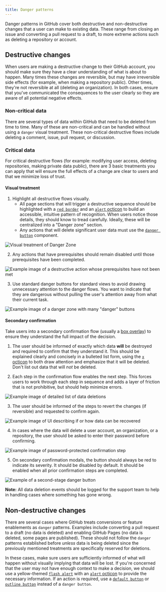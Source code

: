 ```yaml
---
title: Danger patterns
---
```



Danger patterns in GitHub cover both destructive and non-destructive changes that a user can make to existing data. These range from closing an issue and converting a pull request to a draft, to more extreme actions such as deleting a repository or account.

## Destructive changes

When users are making a destructive change to their GitHub account, you should make sure they have a clear understanding of what is about to happen. Many times these changes are reversible, but may have irreversible side effects (for example, when making a repository public). Other times, they're not reversible at all (deleting an organization). In both cases, ensure that you've communicated the consequences to the user clearly so they are aware of all potential negative effects.

### Non-critical data

There are several types of data within GitHub that need to be deleted from time to time. Many of these are non-critical and can be handled without using a `danger` visual treatment. These non-critical destructive flows include deleting a comment, issue, pull request, or discussion.

### Critical data

For critical destructive flows (for example: modifying user access, deleting repositories, making private data public), there are 3 basic treatments you can apply that will ensure the full effects of a change are clear to users and that we minimize loss of trust.

#### Visual treatment

1. Highlight all destructive flows visually. 
    - All page sections that will trigger a destructive sequence should be highlighted with a [`red border`](https://primer.style/css/utilities/borders#border-colors) and an [`alert` octicon](https://primer.style/octicons/alert-16) to build an accessible, intuitive pattern of recognition. When users notice those details, they should know to tread carefully. Ideally, these will be centralized into a "Danger zone" section.
    - Any actions that will delete significant user data must use the [`danger button`](https://primer.style/css/components/buttons#danger-button) component.

<img alt='Visual treatment of Danger Zone' src={Img1} />

2. Any actions that have prerequisites should remain disabled until those prerequisites have been completed.

<img alt='Example image of a destructive action whose prerequisites have not been met' src={Img2} />

3. Use standard danger buttons for standard views to avoid drawing unnecessary attention to the danger flows. You want to indicate that they are dangerous without pulling the user's attention away from what their current task.

<img alt='Example image of a danger zone with many "danger" buttons' src={Img3} />


#### Secondary confirmation

Take users into a secondary confirmation flow (usually a [box overlay](https://primer.style/css/components/box-overlay)) to ensure they understand the full impact of the decision. 

1. The user should be informed of exactly which data **will** be destroyed and required to confirm that they understand it. This should be explained clearly and concisely in a bulleted list form, using the [`x` octicon](https://primer.style/octicons/x-16) to both draw attention and emphasize that it will be deleted. Don't list out data that will *not* be deleted.

2. Each step in the confirmation flow enables the next step. This forces users to work through each step in sequence and adds a layer of friction that is not prohibitive, but should help minimize errors.

<img alt='Example image of detailed list of data deletions' src={Img4} />

3. The user should be informed of the steps to revert the changes (if reversible) and requested to confirm again.

<img alt='Example image of UI describing if or how data can be recovered' src={Img5} />

4. In cases where the data will delete a user account, an organization, or a repository, the user should be asked to enter their password before confirming.

<img alt='Example image of password-protected confirmation step' src={Img6} />

5. On secondary confirmation modals, the button should always be red to indicate its severity. It should be disabled by default. It should be enabled when all prior confirmation steps are completed.

<img alt='Example of a second-stage danger button' src={Img7} />

**Note:** All data deletion events should be logged for the support team to help in handling cases where something has gone wrong.

## Non-destructive changes

There are several cases where GitHub treats conversions or feature enablements as `danger` patterns. Examples include converting a pull request to a draft (no data is deleted) and enabling GitHub Pages (no data is deleted, some pages are published). These should not follow the `danger` patterns established before *unless* data is being deleted since the previously mentioned treatments are specifically reserved for deletions.

In these cases, make sure users are sufficiently informed of what will happen without visually implying that data will be lost. If you're concerned that the user may not have enough context to make a decision, we should use a yellow-themed [`flash alert`](https://primer.style/css/components/box#boxes-with-flash-alerts) with an [`alert` octicon](https://primer.style/octicons/alert-16) to provide the necessary information. If an action is required, use a [`default button`](https://primer.style/css/components/buttons#default-button) or [`outline button`](https://primer.style/css/components/buttons#outline-button) instead of a `danger button`.
